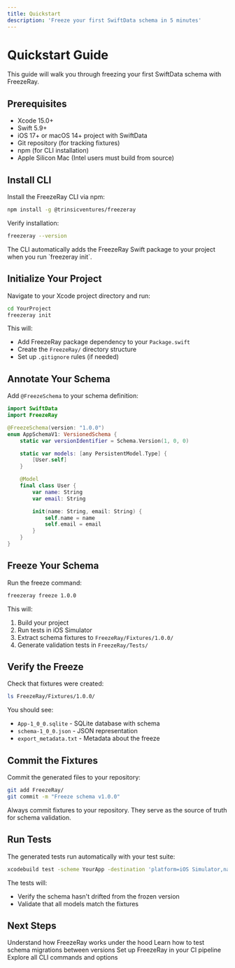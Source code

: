 ```yaml
---
title: Quickstart
description: 'Freeze your first SwiftData schema in 5 minutes'
---
```


# Quickstart Guide

This guide will walk you through freezing your first SwiftData schema with FreezeRay.

## Prerequisites

- Xcode 15.0+
- Swift 5.9+
- iOS 17+ or macOS 14+ project with SwiftData
- Git repository (for tracking fixtures)
- npm (for CLI installation)
- Apple Silicon Mac (Intel users must build from source)

## Install CLI

Install the FreezeRay CLI via npm:

```bash
npm install -g @trinsicventures/freezeray
```

Verify installation:

```bash
freezeray --version
```

<Info>
  The CLI automatically adds the FreezeRay Swift package to your project when you run `freezeray init`.
</Info>

## Initialize Your Project

Navigate to your Xcode project directory and run:

```bash
cd YourProject
freezeray init
```

This will:
- Add FreezeRay package dependency to your `Package.swift`
- Create the `FreezeRay/` directory structure
- Set up `.gitignore` rules (if needed)

## Annotate Your Schema

Add `@FreezeSchema` to your schema definition:

```swift
import SwiftData
import FreezeRay

@FreezeSchema(version: "1.0.0")
enum AppSchemaV1: VersionedSchema {
    static var versionIdentifier = Schema.Version(1, 0, 0)

    static var models: [any PersistentModel.Type] {
        [User.self]
    }

    @Model
    final class User {
        var name: String
        var email: String

        init(name: String, email: String) {
            self.name = name
            self.email = email
        }
    }
}
```

## Freeze Your Schema

Run the freeze command:

```bash
freezeray freeze 1.0.0
```

This will:
1. Build your project
2. Run tests in iOS Simulator
3. Extract schema fixtures to `FreezeRay/Fixtures/1.0.0/`
4. Generate validation tests in `FreezeRay/Tests/`

## Verify the Freeze

Check that fixtures were created:

```bash
ls FreezeRay/Fixtures/1.0.0/
```

You should see:
- `App-1_0_0.sqlite` - SQLite database with schema
- `schema-1_0_0.json` - JSON representation
- `export_metadata.txt` - Metadata about the freeze

## Commit the Fixtures

Commit the generated files to your repository:

```bash
git add FreezeRay/
git commit -m "Freeze schema v1.0.0"
```

<Warning>
  Always commit fixtures to your repository. They serve as the source of truth for schema validation.
</Warning>

## Run Tests

The generated tests run automatically with your test suite:

```bash
xcodebuild test -scheme YourApp -destination 'platform=iOS Simulator,name=iPhone 15'
```

The tests will:
- Verify the schema hasn't drifted from the frozen version
- Validate that all models match the fixtures

## Next Steps

<Columns cols={2}>
  <Card title="Learn Core Concepts" icon="book" href="/concepts/schema-freezing">
    Understand how FreezeRay works under the hood
  </Card>
  <Card title="Test Migrations" icon="code-branch" href="/guides/testing-migrations">
    Learn how to test schema migrations between versions
  </Card>
  <Card title="CI Integration" icon="github" href="/guides/ci-integration">
    Set up FreezeRay in your CI pipeline
  </Card>
  <Card title="CLI Reference" icon="terminal" href="/cli/freeze">
    Explore all CLI commands and options
  </Card>
</Columns>
